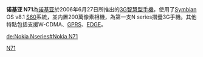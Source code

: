 {{Infobox Mobile
| name = 诺基亚 N71
| image = 804NK(Nokia-N71) 01.JPG
| imagesize = 
| screen = 2.4英寸 240×320[[像素|像素]]<br />260000色[[TFT|TFT]]彩屏
| ringtone = 64和弦
| memory = 动态内存10MB
| networks = [[WCDMA|WCDMA]]、[[GSM|GSM]] 900/1800/1900 MHz
| connectivity = [[USB|USB]]、[[紅外線|紅外線]]、[[藍牙|藍牙]]
| size = 98.6×51.2×23 mm
| weight = 139[[克|克]]
}}

'''诺基亚 N71'''為[[诺基亚|诺基亚]]於2006年6月27日所推出的[[3G|3G]][[智慧型手機|智慧型手機]]，使用了[[Symbian|Symbian]] OS v8.1 [[S60|S60]]系統，並内置200萬像素相機，為第一支N series摺疊3G手機。其他特點包括支援W-CDMA、[[GPRS|GPRS]]、[[EDGE|EDGE]]。


{{NOKIANseriesphones}}
{{com-stub}}
{{Mobile-stub}}

[[Category:诺基亚手机|N71]]

[[de:Nokia_Nseries#Nokia_N71|de:Nokia Nseries#Nokia N71]]